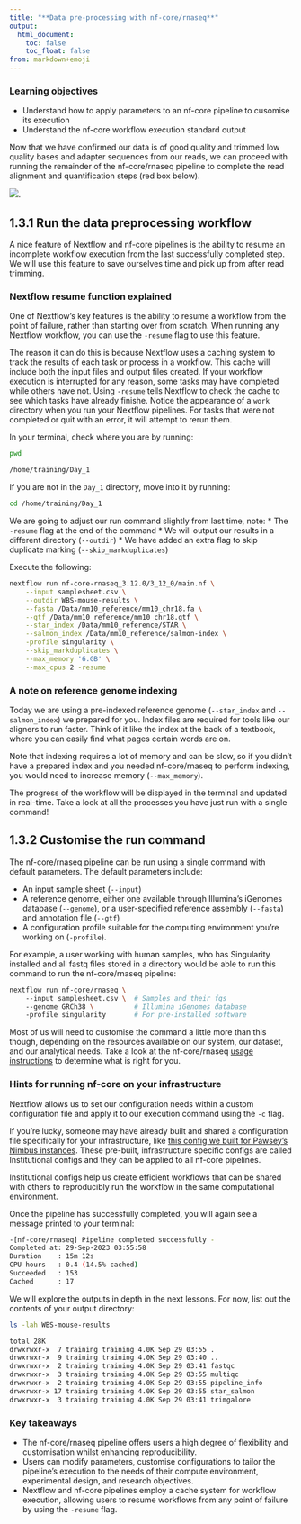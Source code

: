 ```yaml
---
title: "**Data pre-processing with nf-core/rnaseq**"
output:
  html_document:
    toc: false
    toc_float: false
from: markdown+emoji
---
```


::: callout-important
### Learning objectives{.unlisted}

* Understand how to apply parameters to an nf-core pipeline to cusomise its execution
* Understand the nf-core workflow execution standard output 
:::

Now that we have confirmed our data is of good quality and trimmed low quality bases and adapter sequences from our reads, we can proceed with running the remainder of the nf-core/rnaseq pipeline to complete the read alignment and quantification steps (red box below). 

![](../Figs/1.3_rnaseq_workflow_align_quant.png). 

## **1.3.1 Run the data preprocessing workflow**

A nice feature of Nextflow and nf-core pipelines is the ability to resume an incomplete workflow execution from the last successfully completed step. We will use this feature to save ourselves time and pick up from after read trimming. 

::: callout-note

### Nextflow resume function explained {.unlisted}

One of Nextflow's key features is the ability to resume a workflow from the point of failure, rather than starting over from scratch. When running any Nextflow workflow, you can use the `-resume` flag to use this feature. 

The reason it can do this is because Nextflow uses a caching system to track the results of each task or process in a workflow. This cache will include both the input files and output files created. If your workflow execution is interrupted for any reason, some tasks may have completed while others have not. Using `-resume` tells Nextflow to check the cache to see which tasks have already finishe. Notice the appearance of a `work` directory when you run your Nextflow pipelines. For tasks that were not completed or quit with an error, it will attempt to rerun them. 
:::

In your terminal, check where you are by running: 

```bash
pwd
```
```bash
/home/training/Day_1
```

If you are not in the `Day_1` directory, move into it by running:

```bash
cd /home/training/Day_1 
```

We are going to adjust our run command slightly from last time, note:
* The `-resume` flag at the end of the command 
* We will output our results in a different directory (`--outdir`)
* We have added an extra flag to skip duplicate marking (`--skip_markduplicates`)

Execute the following:

```bash
nextflow run nf-core-rnaseq_3.12.0/3_12_0/main.nf \
    --input samplesheet.csv \
    --outdir WBS-mouse-results \
    --fasta /Data/mm10_reference/mm10_chr18.fa \
    --gtf /Data/mm10_reference/mm10_chr18.gtf \
    --star_index /Data/mm10_reference/STAR \
    --salmon_index /Data/mm10_reference/salmon-index \
    -profile singularity \
    --skip_markduplicates \
    --max_memory '6.GB' \
    --max_cpus 2 -resume
```

::: callout-note

### A note on reference genome indexing{.unlisted}

Today we are using a pre-indexed reference genome (`--star_index` and `--salmon_index`) we prepared for you. Index files are required for tools like our aligners to run faster. Think of it like the index at the back of a textbook, where you can easily find what pages certain words are on.

Note that indexing requires a lot of memory and can be slow, so if you didn’t have a prepared index and you needed nf-core/rnaseq to perform indexing, you would need to increase memory (`--max_memory`).
:::

The progress of the workflow will be displayed in the terminal and updated in real-time. Take a look at all the processes you have just run with a single command!

## **1.3.2 Customise the run command**

The nf-core/rnaseq pipeline can be run using a single command with default parameters. The default parameters include:

* An input sample sheet (`--input`) 
* A reference genome, either one available through Illumina’s iGenomes database (`--genome`), or a user-specified reference assembly (`--fasta`) and annotation file (`--gtf`)
* A configuration profile suitable for the computing environment you’re working on (`-profile`).

For example, a user working with human samples, who has Singularity installed and all fastq files stored in a directory would be able to run this command to run the nf-core/rnaseq pipeline:

```bash
nextflow run nf-core/rnaseq \   
    --input samplesheet.csv \  # Samples and their fqs
    --genome GRCh38 \          # Illumina iGenomes database
    -profile singularity       # For pre-installed software
```

Most of us will need to customise the command a little more than this though, depending on the resources available on our system, our dataset, and our analytical needs. Take a look at the nf-core/rnaseq [usage instructions](https://nf-co.re/rnaseq/3.12.0/docs/usage) to determine what is right for you. 

::: {.callout-note collapse="true"}

### Hints for running nf-core on your infrastructure{.unlisted}

Nextflow allows us to set our configuration needs within a custom configuration file and apply it to our execution command using the `-c` flag. 

If you're lucky, someone may have already built and shared a configuration file specifically for your infrastructure, like [this config we built for Pawsey's Nimbus instances](https://nf-co.re/configs/pawsey_nimbus). These pre-built, infrastructure specific configs are called Institutional configs and they can be applied to all nf-core pipelines.  

Institutional configs help us create efficient workflows that can be shared with others to reproducibly run the workflow in the same computational environment. 
::: 


Once the pipeline has successfully completed, you will again see a message printed to your terminal:

```bash
-[nf-core/rnaseq] Pipeline completed successfully -
Completed at: 29-Sep-2023 03:55:58
Duration    : 15m 12s
CPU hours   : 0.4 (14.5% cached)
Succeeded   : 153
Cached      : 17
```

We will explore the outputs in depth in the next lessons. For now, list out the contents of your output directory: 

```bash
ls -lah WBS-mouse-results
```
```bash
total 28K
drwxrwxr-x  7 training training 4.0K Sep 29 03:55 .
drwxrwxr-x  9 training training 4.0K Sep 29 03:40 ..
drwxrwxr-x  2 training training 4.0K Sep 29 03:41 fastqc
drwxrwxr-x  3 training training 4.0K Sep 29 03:55 multiqc
drwxrwxr-x  2 training training 4.0K Sep 29 03:55 pipeline_info
drwxrwxr-x 17 training training 4.0K Sep 29 03:55 star_salmon
drwxrwxr-x  3 training training 4.0K Sep 29 03:41 trimgalore
```


::: callout-important
### Key takeaways{.unlisted}

* The nf-core/rnaseq pipeline offers users a high degree of flexibility and customisation whilst enhancing reproducibility. 
* Users can modify parameters, customise configurations to tailor the pipeline's execution to the needs of their compute environment, experimental design, and research objectives. 
* Nextflow and nf-core pipelines employ a cache system for workflow execution, allowing users to resume workflows from any point of failure by using the `-resume` flag. 
:::
